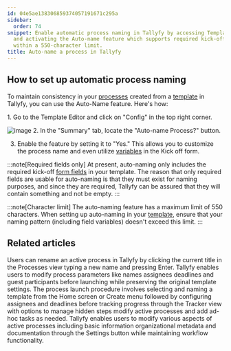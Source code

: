 ```yaml
---
id: 04e5ae138306859374057191671c295a
sidebar:
  order: 74
snippet: Enable automatic process naming in Tallyfy by accessing Template Editor settings
  and activating the Auto-name feature which supports required kick-off form fields
  within a 550-character limit.
title: Auto-name a process in Tallyfy
---
```



## How to set up automatic process naming

To maintain consistency in your [processes](/products/pro/tracking-and-tasks/processes/) created from a [template](/products/pro/documenting/templates/) in Tallyfy, you can use the Auto-Name feature. Here's how:

<Steps>
1. Go to the Template Editor and click on "Config" in the top right corner.

   ![image](https://screenshots.tallyfy.com/tallyfy%2Fpro%2Fdesktop-light-click-config-template.png)
2. In the "Summary" tab, locate the "Auto-name Process?" button.

3. Enable the feature by setting it to "Yes." This allows you to customize the process name and even utilize [variables](/products/pro/documenting/templates/variables/) in the Kick off form.
</Steps>

:::note[Required fields only]
At present, auto-naming only includes the required kick-off [form fields](/products/pro/tracking-and-tasks/tasks/what-are-form-fields-in-tallyfy/) in your template. The reason that only required fields are usable for auto-naming is that they must exist for naming purposes, and since they are required, Tallyfy can be assured that they will contain something and not be empty.
:::

:::note[Character limit]
The auto-naming feature has a maximum limit of 550 characters. When setting up auto-naming in your [template](/products/pro/documenting/templates/), ensure that your naming pattern (including field variables) doesn't exceed this limit.
:::


## Related articles
<CardGrid>
<LinkTitleCard header="<b>Edit Processes > Rename a process</b>" href="/products/pro/tracking-and-tasks/processes/edit-processes/how-can-i-rename-a-process-in-tallyfy/" > Users can rename an active process in Tallyfy by clicking the current title in the Processes view typing a new name and pressing Enter. </LinkTitleCard>
<LinkTitleCard header="<b>Launching > Edit before launch</b>" href="/products/pro/launching/how-can-i-edit-a-process-before-launching/" > Tallyfy enables users to modify process parameters like names assignees deadlines and guest participants before launching while preserving the original template settings. </LinkTitleCard>
<LinkTitleCard header="<b>Launching > Launch manually</b>" href="/products/pro/launching/how-can-i-launch-a-process-in-tallyfy/" > The process launch procedure involves selecting and naming a template from the Home screen or Create menu followed by configuring assignees and deadlines before tracking progress through the Tracker view with options to manage hidden steps modify active processes and add ad-hoc tasks as needed. </LinkTitleCard>
<LinkTitleCard header="<b>Edit Processes > Edit tasks and process properties</b>" href="/products/pro/tracking-and-tasks/processes/edit-processes/how-can-i-edit-tasks-and-processes-in-tallyfy/" > Tallyfy enables users to modify various aspects of active processes including basic information organizational metadata and documentation through the Settings button while maintaining workflow functionality. </LinkTitleCard>
</CardGrid>